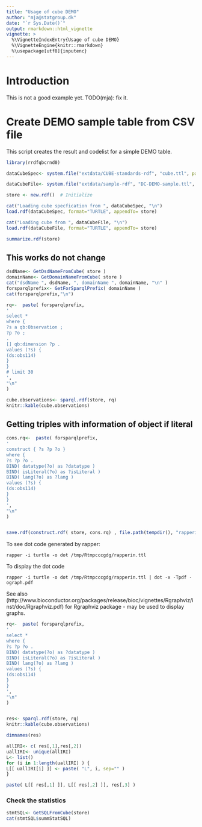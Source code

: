 ```yaml
---
title: "Usage of cube DEMO"
author: "mja@statgroup.dk"
date: "`r Sys.Date()`"
output: rmarkdown::html_vignette
vignette: >
  %\VignetteIndexEntry{Usage of cube DEMO}
  %\VignetteEngine{knitr::rmarkdown}
  %\usepackage[utf8]{inputenc}
---
```


# Introduction

This is not a good example yet.
TODO(mja): fix it.

# Create DEMO sample table from CSV file

This script creates the result and codelist for a simple DEMO table.

```r
library(rrdfqbcrnd0)

dataCubeSpec<- system.file("extdata/CUBE-standards-rdf", "cube.ttl", package="rrdfqbcrnd0")

dataCubeFile<- system.file("extdata/sample-rdf", "DC-DEMO-sample.ttl", package="rrdfqbcrnd0")

store <- new.rdf()  # Initialize

cat("Loading cube specfication from ", dataCubeSpec, "\n")
load.rdf(dataCubeSpec, format="TURTLE", appendTo= store)

cat("Loading cube from ", dataCubeFile, "\n")
load.rdf(dataCubeFile, format="TURTLE", appendTo= store)

summarize.rdf(store)

```


## This works do not change

```r

dsdName<- GetDsdNameFromCube( store )
domainName<- GetDomainNameFromCube( store )
cat("dsdName ", dsdName, ", domainName ", domainName, "\n" )
forsparqlprefix<- GetForSparqlPrefix( domainName )
cat(forsparqlprefix,"\n")

rq<-  paste( forsparqlprefix,
'
select *
where { 
?s a qb:Observation ; 
?p ?o ;
.
[] qb:dimension ?p .
values (?s) {
(ds:obs114)
}
}
# limit 30
',
"\n"                               
)

cube.observations<- sparql.rdf(store, rq)
knitr::kable(cube.observations)


```

## Getting triples with information of object if literal


```r
cons.rq<-  paste( forsparqlprefix,
'
construct { ?s ?p ?o }
where { 
?s ?p ?o .
BIND( datatype(?o) as ?datatype )
BIND( isLiteral(?o) as ?isLiteral )
BIND( lang(?o) as ?lang )
values (?s) {
(ds:obs114)
}
}
',
"\n"                               
)


save.rdf(construct.rdf( store, cons.rq) , file.path(tempdir(), "rapperin.ttl"), "TURTLE")
```

To see dot code generated by rapper:
```
rapper -i turtle -o dot /tmp/Rtmpcccgdg/rapperin.ttl
```

To display the dot code
```
rapper -i turtle -o dot /tmp/Rtmpcccgdg/rapperin.ttl | dot -x -Tpdf -ograph.pdf
```

See also (http://www.bioconductor.org/packages/release/bioc/vignettes/Rgraphviz/inst/doc/Rgraphviz.pdf) for Rgraphviz package - may be used to display graphs.


```r

rq<-  paste( forsparqlprefix,
'
select *
where { 
?s ?p ?o .
BIND( datatype(?o) as ?datatype )
BIND( isLiteral(?o) as ?isLiteral )
BIND( lang(?o) as ?lang )
values (?s) {
(ds:obs114)
}
}
',
"\n"                               
)


res<- sparql.rdf(store, rq)
knitr::kable(cube.observations)

dimnames(res)

allIRI<- c( res[,1],res[,2])
uallIRI<- unique(allIRI)
L<- list()
for (i in 1:length(uallIRI) ) {
L[[ uallIRI[i] ]] <- paste( "L", i, sep="" )
}

paste( L[[ res[,1] ]], L[[ res[,2] ]], res[,3] )

```

### Check the statistics

```r

stmtSQL<- GetSQLFromCube(store) 
cat(stmtSQL$summStatSQL) 

```
